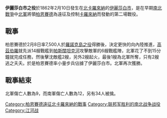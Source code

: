 {{Campaignbox Burnside's North Carolina Expedition}}

'''伊麗莎白市之役'''於1862年2月10日發生在[[北卡羅來納|北卡羅來納]]的[[伊麗莎白市|伊麗莎白市]]，是在早期[[南北戰爭|南北戰爭]]中[[北軍|北軍]]將領[[柏恩賽德|柏恩賽德]]為遠征及控制[[卡羅來納|卡羅來納]]而發動的第二場戰役。

== 戰事 ==
柏恩賽德於2月8日率7,500人於[[羅諾克島之役|羅諾克島之役]]得勝後，決定更快的向內陸推進，[[高茲伯羅|高茲伯羅]]就先派14艘戰艦到[[帕斯闊坦克河|帕斯闊坦克河]]攻擊敵軍的6艘戰艦陣，北軍花了不到15分鐘就完成任務，然後擊沈敵艦2艘，另外2艘起火，最後1艘為北軍所奪，只有2艘逃之夭夭。於是柏恩賽德率小量步兵佔據了伊麗莎白市。北軍再次獲勝。

== 戰事結束 ==
北軍傷亡人數為9，而南軍傷亡人數為12，另有34人被擒。

{{戰爭小作品}}

[[Category:柏恩賽德遠征北卡羅來納的戰事|Category:柏恩賽德遠征北卡羅來納的戰事]]
[[Category:联邦军胜利的南北战争战役|Category:联邦军胜利的南北战争战役]]
[[Category:江河战|Category:江河战]]